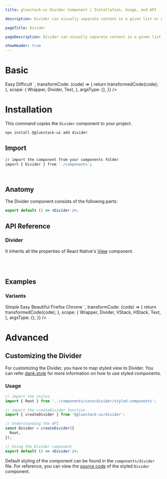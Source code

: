 ```yaml
---
title: gluestack-ui Divider Component | Installation, Usage, and API

description: Divider can visually separate content in a given list or group.

pageTitle: Divider

pageDescription: Divider can visually separate content in a given list or group.

showHeader: true
---
```



<Meta title="components/Layout/Divider" />



# Basic

<AppProvider>
  <CodePreview
    showComponentRenderer={true}
    showArgsController={false}
    metaData={{
      code: `
  <Text>
    Easy
  </Text>
  <Divider />
  <Text>
    Difficult
  </Text>
`,
      transformCode: (code) => {
        return transformedCode(code);
      },
      scope: {
        Wrapper,
        Divider,
        Text,
      },
      argsType: {},
    }}
  />
</AppProvider>
<br />

# Installation

This command copies the `Divider` component to your project.

```bash
npx install @gluestack-ui add divider
```

## Import

```bash
// import the component from your components folder
import { Divider } from './components';
```

<br />

## Anatomy

The Divider component consists of the following parts:

```jsx
export default () => <Divider />;
```

## API Reference

### Divider

It inherits all the properties of React Native's [View](https://reactnative.dev/docs/view#props) component.

<br />
<br />

## Examples

### Variants

<AppProvider>
  <CodePreview
    showComponentRenderer={true}
    showArgsController={false}
    metaData={{
      code: `
<HStack>
  <Text>Simple</Text>
  <Divider
    variant="vertical"
    sx={{ mx: 10, bg: '$emerald500', h: 30 }}
  />
  <Text>Easy</Text>
  <Divider
    sx={{ mx: 10, bg: '$indigo500', h: 30 }}
    variant="vertical"
  />
  <Text>Beautiful</Text>
</HStack>
<VStack>
  <Text>Firefox</Text>
  <Divider variant="horizontal" sx={{ bg: '$red500' }} />
  <Text>Chrome</Text>
</VStack>
`,
transformCode: (code) => {
return transformedCode(code);
},
scope: {
Wrapper,
Divider,
VStack,
HStack,
Text,
},
argsType: {},
}}
/>

</AppProvider>

<br />

# Advanced

## Customizing the Divider

For customizing the Divider, you have to map styled view to Divider. You can refer [dank.style](https://dank.style/) for more information on how to use styled components.

### Usage

```jsx
// import the styles
import { Root } from '../components/core/divider/styled-components';

// import the createDivider function
import { createDivider } from '@gluestack-ui/divider';

// Understanding the API
const Divider = createDivider({
  Root,
});

// Using the Divider component
export default () => <Divider />;
```

Default styling of the component can be found in the `components/divider` file. For reference, you can view the [source code](https://github.com/gluestack/gluestack-ui/blob/development/example/storybook/src/ui-components/Divider/index.tsx) of the styled `Divider` component.
